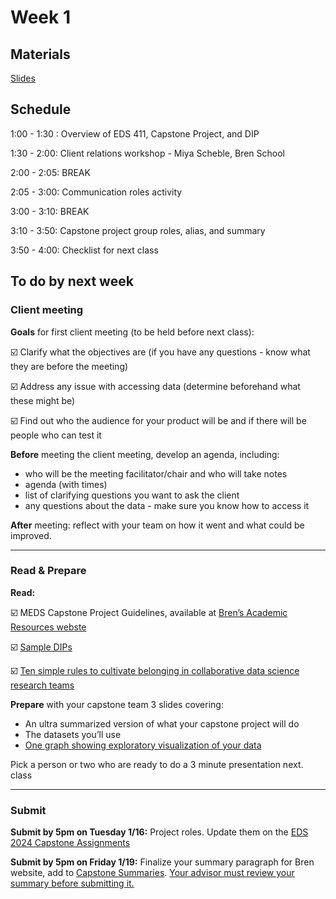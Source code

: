 # Week 1

## Materials

[Slides](https://docs.google.com/presentation/d/1Y9QxdMrZCi7MFflPNlJk3WPQOYocUDEbB5rN-vci8hc/edit?usp=sharing)

## Schedule

1:00 - 1:30 : Overview of EDS 411, Capstone Project, and DIP

1:30 - 2:00: Client relations workshop - Miya Scheble, Bren School

2:00 - 2:05: BREAK

2:05 - 3:00: Communication roles activity

3:00 - 3:10: BREAK

3:10 - 3:50: Capstone project group roles, alias, and summary

3:50 - 4:00: Checklist for next class


## To do by next week

### Client meeting

**Goals** for first client meeting (to be held before next class):

☑️ Clarify what the objectives are (if you have any questions - know what they are before the meeting)

☑️ Address any issue with accessing data (determine beforehand what these might be)

☑️ Find out who the audience for your product will be and if there will be people who can test it

**Before** meeting the client meeting, develop an agenda, including:

- who will be the meeting facilitator/chair and who will take notes
- agenda (with times)
- list of clarifying questions you want to ask the client
- any questions about the data - make sure you know how to access it

**After** meeting: reflect with your team on how it went and what could be improved. 

***

### Read & Prepare

**Read:**

☑️ MEDS Capstone Project Guidelines, available at [Bren's Academic Resources webste](https://bren.ucsb.edu/academic-resources-current-students)

☑️ [Sample DIPs](https://docs.google.com/document/d/1Ha9yu6tlQVTt4AXfU6jhWyNS1DvxnwAiTUGgSZkLcyU/edit?usp=share_link)

☑️ [Ten simple rules to cultivate belonging in collaborative data science research teams](https://journals.plos.org/ploscompbiol/article?id=10.1371/journal.pcbi.1010567)

**Prepare** with your capstone team 3 slides covering:

- An ultra summarized version of what your capstone project will do
- The datasets you’ll use
- <u> One graph showing exploratory visualization of your data</u>

Pick a person or two who are ready to do a 3 minute presentation next. class

***

### Submit

**Submit by 5pm on Tuesday 1/16:** Project roles. Update them on the [EDS 2024 Capstone Assignments](https://docs.google.com/spreadsheets/d/1Ie32SuCyrsnXzdiQrFq4ppLV6o4Z1FdMmPA543Ve1jE/edit?usp=sharing)


**Submit by 5pm on Friday 1/19:**
Finalize your summary paragraph for Bren website, add to [Capstone Summaries](https://docs.google.com/document/d/1uLHkWuBDOPWqokY6a-W5Qe3CSx40QoM0YJLQiwI2KPU/edit?usp=sharing). <u> Your advisor must review your summary before submitting it. </u>
